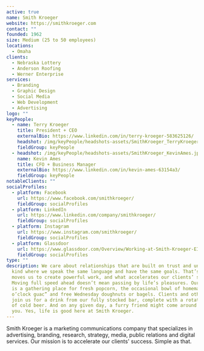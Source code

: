 ```yaml
---
active: true
name: Smith Kroeger
website: https://smithkroeger.com
contact: ""
founded: 1962
size: Medium (25 to 50 employees)
locations:
  - Omaha
clients:
  - Nebraska Lottery
  - Anderson Roofing
  - Werner Enterprise
services:
  - Branding
  - Graphic Design
  - Social Media
  - Web Development
  - Advertising
logo: ""
keyPeople:
  - name: Terry Kroeger
    title: President + CEO
    externalBio: https://www.linkedin.com/in/terry-kroeger-583625126/
    headshot: /img/keyPeople/headshots-assets/SmithKroeger_TerryKroeger.jpg
    fieldGroup: keyPeople
  - headshot: /img/keyPeople/headshots-assets/SmithKroeger_KevinAmes.jpg
    name: Kevin Ames
    title: CFO + Business Manager
    externalBio: https://www.linkedin.com/in/kevin-ames-63154a3/
    fieldGroup: keyPeople
notableClients: ""
socialProfiles:
  - platform: Facebook
    url: https://www.facebook.com/smithkroeger/
    fieldGroup: socialProfiles
  - platform: LinkedIn
    url: https://www.linkedin.com/company/smithkroeger/
    fieldGroup: socialProfiles
  - platform: Instagram
    url: https://www.instagram.com/smithkroeger/
    fieldGroup: socialProfiles
  - platform: Glassdoor
    url: https://www.glassdoor.com/Overview/Working-at-Smith-Kroeger-EI_IE4514199.11,24.htm
    fieldGroup: socialProfiles
type: ""
description: We care about relationships that are built on trust and understanding – the
  kind where we speak the same language and have the same goals. That’s what
  moves us to create powerful work, and what accelerates our clients’ success.
  Moving full speed ahead doesn’t mean passing by life’s pleasures. Our kitchen
  is a gathering place for fresh popcorn, the occasional bowl of homemade “10
  o’clock guac” and free Wednesday doughnuts or bagels. Clients and other guests
  join us for a drink from our fully stocked bar, complete with a rotating tap
  of cold beer. And on any given day, a furry friend might come around to greet
  you. Yes, life is good here at Smith Kroeger.
---
```


Smith Kroeger is a marketing communications company that specializes in advertising, branding, research, strategy, media, public relations and digital services. Our mission is to accelerate our clients' success. Simple as that.